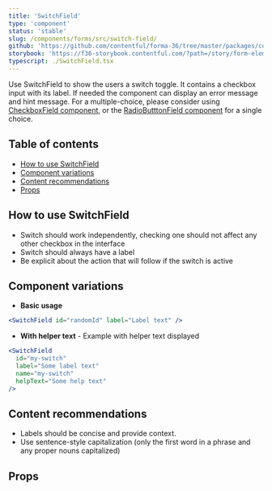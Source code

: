 ```yaml
---
title: 'SwitchField'
type: 'component'
status: 'stable'
slug: /components/forms/src/switch-field/
github: 'https://github.com/contentful/forma-36/tree/master/packages/components/forms/src/switch-field'
storybook: 'https://f36-storybook.contentful.com/?path=/story/form-elements-switchfield--basic'
typescript: ./SwitchField.tsx
---
```


Use SwitchField to show the users a switch toggle. It contains a checkbox input with its label. If needed the component can display an error message and hint message. For a multiple-choice, please consider using [CheckboxField component](https://f36.contentful.com/components/checkbox-field/), or the [RadioButttonField component](https://f36.contentful.com/components/radion-button-field/) for a single choice.

## Table of contents

- [How to use SwitchField](#how-to-use-switchfield)
- [Component variations](#component-variations)
- [Content recommendations](#content-recommendations)
- [Props](#props)

## How to use SwitchField

- Switch should work independently, checking one should not affect any other checkbox in the interface
- Switch should always have a label
- Be explicit about the action that will follow if the switch is active

## Component variations

- **Basic usage**

```jsx
<SwitchField id="randomId" label="Label text" />
```

- **With helper text** - Example with helper text displayed

```jsx
<SwitchField
  id="my-switch"
  label="Some label text"
  name="my-switch"
  helpText="Some help text"
/>
```

## Content recommendations

- Labels should be concise and provide context.
- Use sentence-style capitalization (only the first word in a phrase and any proper nouns capitalized)

## Props


<Props of="SwitchField" />
